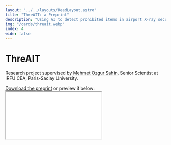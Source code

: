 ```yaml
---
layout: "../../layouts/ReadLayout.astro"
title: "ThreAIT: a Preprint"
description: "Using AI to detect prohibited items in airport X-ray security screening"
img: "/cards/threait.webp"
index: 4
wide: false
---
```


# ThreAIT

Research project supervised by [Mehmet Ozgur Sahin](https://sahin.web.cern.ch/msahin/), Senior Scientist at IRFU CEA, Paris-Saclay University.

<div>
<a href="/file/threait.pdf" download="ThreAIT">Download the preprint</a>
or preview it below:
</div>

<iframe class="border-2 border-neutral-400 rounded-md h-[60vh] w-full" src="/file/threait.pdf"></iframe>
